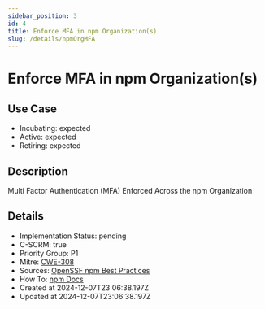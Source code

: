 ```yaml
---
sidebar_position: 3
id: 4
title: Enforce MFA in npm Organization(s)
slug: /details/npmOrgMFA
---
```


# Enforce MFA in npm Organization(s)

## Use Case
- Incubating: expected
- Active: expected
- Retiring: expected

## Description

Multi Factor Authentication (MFA) Enforced Across the npm Organization

## Details
- Implementation Status: pending
- C-SCRM: true
- Priority Group: P1
- Mitre: [CWE-308](https://cwe.mitre.org/data/definitions/308.html)
- Sources: [OpenSSF npm Best Practices](https://github.com/ossf/package-manager-best-practices/blob/main/published/npm.md)
- How To: [npm Docs](https://docs.npmjs.com/requiring-two-factor-authentication-in-your-organization)
- Created at 2024-12-07T23:06:38.197Z
- Updated at 2024-12-07T23:06:38.197Z

